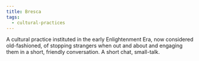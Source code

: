 ```yaml
---
title: Bresca
tags:
  - cultural-practices
---
```

A cultural practice instituted in the early Enlightenment Era, now considered
old-fashioned, of stopping strangers when out and about and engaging them in a
short, friendly conversation. A short chat, small-talk.
